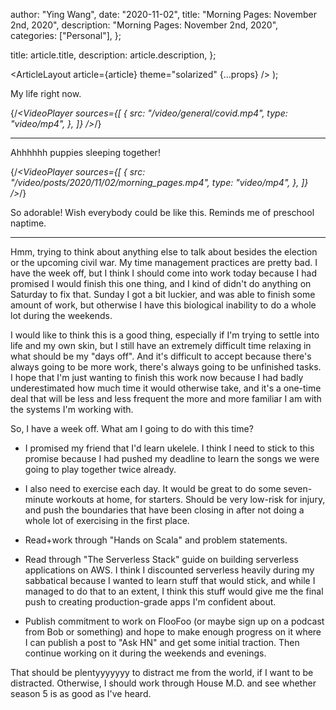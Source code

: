 
  author: "Ying Wang",
  date: "2020-11-02",
  title: "Morning Pages: November 2nd, 2020",
  description: "Morning Pages: November 2nd, 2020",
  categories: ["Personal"],
};

  title: article.title,
  description: article.description,
};

  <ArticleLayout article={article} theme="solarized" {...props} />
);

My life right now.

{/*<VideoPlayer
  sources={[
    {
      src: "/video/general/covid.mp4",
      type: "video/mp4",
    },
  ]}
/>*/}

---

Ahhhhhh puppies sleeping together!

{/*<VideoPlayer
  sources={[
    {
      src: "/video/posts/2020/11/02/morning_pages.mp4",
      type: "video/mp4",
    },
  ]}
/>*/}

So adorable! Wish everybody could be like this. Reminds me of preschool naptime.

---

Hmm, trying to think about anything else to talk about besides the election or
the upcoming civil war. My time management practices are pretty bad. I have the
week off, but I think I should come into work today because I had promised I
would finish this one thing, and I kind of didn't do anything on Saturday to fix
that. Sunday I got a bit luckier, and was able to finish some amount of work,
but otherwise I have this biological inability to do a whole lot during the
weekends.

I would like to think this is a good thing, especially if I'm trying to settle
into life and my own skin, but I still have an extremely difficult time relaxing
in what should be my "days off". And it's difficult to accept because there's
always going to be more work, there's always going to be unfinished tasks. I
hope that I'm just wanting to finish this work now because I had badly
underestimated how much time it would otherwise take, and it's a one-time deal
that will be less and less frequent the more and more familiar I am with the
systems I'm working with.

So, I have a week off. What am I going to do with this time?

- I promised my friend that I'd learn ukelele. I think I need to stick to this
  promise because I had pushed my deadline to learn the songs we were going to
  play together twice already.

- I also need to exercise each day. It would be great to do some seven-minute
  workouts at home, for starters. Should be very low-risk for injury, and push
  the boundaries that have been closing in after not doing a whole lot of
  exercising in the first place.

- Read+work through "Hands on Scala" and problem statements.

- Read through "The Serverless Stack" guide on building serverless applications
  on AWS. I think I discounted serverless heavily during my sabbatical because I
  wanted to learn stuff that would stick, and while I managed to do that to an
  extent, I think this stuff would give me the final push to creating
  production-grade apps I'm confident about.

- Publish commitment to work on FlooFoo (or maybe sign up on a podcast from Bob
  or something) and hope to make enough progress on it where I can publish a
  post to "Ask HN" and get some initial traction. Then continue working on it
  during the weekends and evenings.

That should be plentyyyyyyy to distract me from the world, if I want to be
distracted. Otherwise, I should work through House M.D. and see whether season 5
is as good as I've heard.
